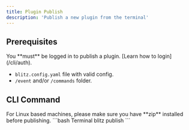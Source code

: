 ```yaml
---
title: Plugin Publish
description: 'Publish a new plugin from the terminal'
---
```


## Prerequisites
<Warning>
You **must** be logged in to publish a plugin. [Learn how to login](/cli/auth).
</Warning>

- ``blitz.config.yaml`` file with valid config.
- ``/event`` and/or ``/commands`` folder.

## CLI Command
<Warning>
For Linux based machines, please make sure you have **zip** installed before publishing.
</Warning>
```bash Terminal
blitz publish
```